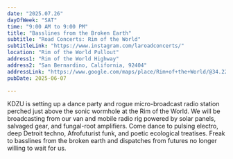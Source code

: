 ```yaml
---
date: "2025.07.26"
dayOfWeek: "SAT"
time: "9:00 AM to 9:00 PM"
title: "Basslines from the Broken Earth"
subtitle: "Road Concerts: Rim of the World"
subtitleLink: "https://www.instagram.com/laroadconcerts/"
location: "Rim of the World Pullout"
address1: "Rim of the World Highway"
address2: "San Bernardino, California, 92404"
addressLink: "https://www.google.com/maps/place/Rim+of+the+World/@34.227959,-117.2768845,372m/data=!3m1!1e3!4m14!1m7!3m6!1s0x80c3518692588a91:0x768ccbf36ec5ab32!2sRim+of+the+World!8m2!3d34.227959!4d-117.275597!16s%2Fg%2F11qq3zw5j7!3m5!1s0x80c3518692588a91:0x768ccbf36ec5ab32!8m2!3d34.227959!4d-117.275597!16s%2Fg%2F11qq3zw5j7!5m1!1e4?entry=ttu&g_ep=EgoyMDI1MDcxNS4xIKXMDSoASAFQAw%3D%3D"
pubDate: 2025-06-07

---
```


KDZU is setting up a dance party and rogue micro-broadcast radio station perched just above the sonic wormhole at the Rim of the World. We will be broadcasting from our van and mobile radio rig powered by solar panels, salvaged gear, and fungal-root amplifiers. Come dance to pulsing electro, deep Detroit techno, Afrofuturist funk, and poetic ecological treatises. Freak to basslines from the broken earth and dispatches from futures no longer willing to wait for us.
